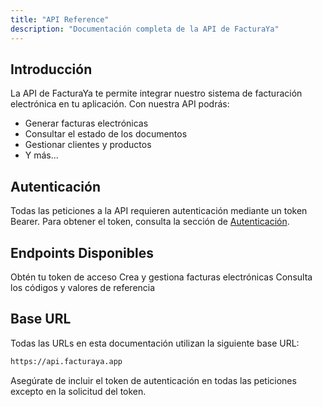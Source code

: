 ```yaml
---
title: "API Reference"
description: "Documentación completa de la API de FacturaYa"
---
```


## Introducción

La API de FacturaYa te permite integrar nuestro sistema de facturación electrónica en tu aplicación. Con nuestra API podrás:

- Generar facturas electrónicas
- Consultar el estado de los documentos
- Gestionar clientes y productos
- Y más...

## Autenticación

Todas las peticiones a la API requieren autenticación mediante un token Bearer. Para obtener el token, consulta la sección de [Autenticación](/api-reference/authentication).

## Endpoints Disponibles

<CardGroup>
  <Card title="Autenticación" icon="key" href="/api-reference/authentication">
    Obtén tu token de acceso
  </Card>
  <Card title="Facturas" icon="receipt" href="/api-reference/invoices">
    Crea y gestiona facturas electrónicas
  </Card>
  <Card
    title="Tablas de Referencia"
    icon="table"
    href="/api-reference/reference-tables"
  >
    Consulta los códigos y valores de referencia
  </Card>
</CardGroup>

## Base URL

Todas las URLs en esta documentación utilizan la siguiente base URL:

```bash
https://api.facturaya.app
```

<Note>
  Asegúrate de incluir el token de autenticación en todas las peticiones excepto
  en la solicitud del token.
</Note>
